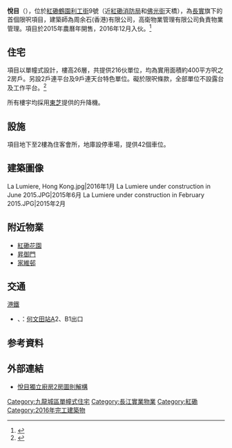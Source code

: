 {{Infobox_housinghk 
| name = 悅目<br>La Lumiere
| logo = [[File:LUMIERE.png|200px]]
| photo= La Lumiere and base.jpg
| phototitle= 
| address= {{HK}}[[紅磡|紅磡]][[鶴園|鶴園]][[利工街|利工街]]9號
| developer= [[長江實業|長江實業]]
| use = 住宅
| blocknumber = 1
| floornumber = 26層
| yearofcompletion = 2016年12月
| former = 舊樓
| facilities = 住客會所、停車場
| website = 
}}
<mapframe text="地图" width="250" height="250" zoom="18" latitude="22.30949" longitude="114.18692" align="right" lang="zh"/>

'''悅目'''（{{lang-en|'''La Lumiere'''}}），位於[[紅磡|紅磡]][[鶴園|鶴園]][[利工街|利工街]]9號（近[[紅磡消防局|紅磡消防局]]和[[佛光街|佛光街]]天橋），為[[長實|長實]]旗下的首個限呎項目，建築師為周余石(香港)有限公司，高衛物業管理有限公司負責物業管理。項目於2015年農曆年開售，2016年12月入伙。<ref>{{Cite web |url=http://hk.apple.nextmedia.com/realtime/finance/20141204/53195936 |title=【紅磡新盤】利工街牙籤樓「悅目」 羊年推售 《蘋果日報》 2014年12月4日 |access-date=2015年2月17日 |archive-date=2016年11月6日 |archive-url=https://web.archive.org/web/20161106123945/http://hk.apple.nextmedia.com/realtime/finance/20141204/53195936 |dead-url=no }}</ref>

== 住宅 ==
項目以單幢式設計，樓高26層，共提供216伙單位，均為實用面積約400平方呎之2房戶。另設2戶連平台及9戶連天台特色單位。礙於限呎條款，全部單位不設露台及工作平台。<ref>{{Cite web |url=http://paper.wenweipo.com/2015/02/11/FI1502110004.htm |title=悅目逾半單位開放式廚房 《文匯報》 2015年2月11日 |access-date=2015年2月17日 |archive-date=2019年9月8日 |archive-url=https://web.archive.org/web/20190908143940/http://paper.wenweipo.com/2015/02/11/FI1502110004.htm |dead-url=no }}</ref>

所有樓宇均採用[[東芝公司|東芝]]提供的升降機。

== 設施 ==
項目地下至2樓為住客會所，地庫設停車場，提供42個車位。

==建築圖像==
<gallery>
La Lumiere, Hong Kong.jpg|2016年1月
La Lumiere under construction in June 2015.JPG|2015年6月
La Lumiere under construction in February 2015.JPG|2015年2月
</gallery>

== 附近物業 ==
*[[紅磡花園|紅磡花園]]
*[[昇御門|昇御門]]
*[[家維邨|家維邨]]

== 交通 ==
;[[港鐵|港鐵]]
*{{港鐵路線標誌|KTL}}、{{港鐵路線標誌|TML}}：[[何文田站|何文田站]]A2、B1出口

==参考資料==
{{Reflist}}

==外部連結==
*[https://web.archive.org/web/20150628021319/http://www2.hkej.com/property/article/id/988098/%E6%82%85%E7%9B%AE%E7%8D%A8%E7%AB%8B%E5%BB%9A%E6%88%BF2%E6%88%BF%E5%9C%96%E5%89%87%E8%A7%A3%E6%A7%8B 悅目獨立廚房2房圖則解構 ]

{{長江集團}}

[[Category:九龍城區單幢式住宅|Category:九龍城區單幢式住宅]]
[[Category:長江實業物業|Category:長江實業物業]]
[[Category:紅磡|Category:紅磡]]
[[Category:2016年完工建築物|Category:2016年完工建築物]]
